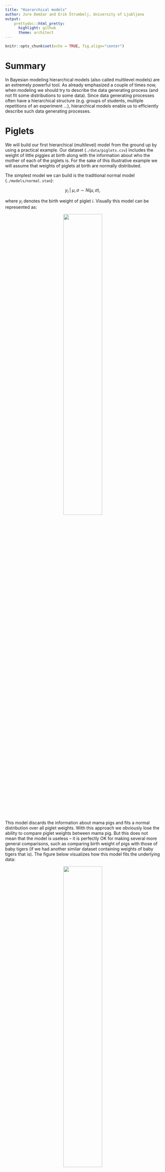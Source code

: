 ```yaml
---
title: "Hierarchical models"
author: Jure Demšar and Erik Štrumbelj, University of Ljubljana
output:
    prettydoc::html_pretty:
      highlight: github
      theme: architect
---
```


```r
knitr::opts_chunk$set(echo = TRUE, fig.align="center")
```


# Summary

In Bayesian modeling hierarchical models (also called multilevel models) are an extremely powerful tool. As already emphasized a couple of times now, when modeling we should try to describe the data generating process (and not fit some distributions to some data). Since data generating processes often have a hierarchical structure (e.g. groups of students, multiple repetitions of an experiment ...), hierarchical models enable us to efficiently describe such data generating processes.


# Piglets

We will build our first hierarchical (multilevel) model from the ground up by using a practical example. Our dataset (`./data/piglets.csv`) includes the weight of little piggies at birth along with the information about who the mother of each of the piglets is. For the sake of this illustrative example we will assume that weights of piglets at birth are normally distributed.

The simplest model we can build is the traditional normal model (`./models/normal.stan`):

$$y_i \; | \; \mu, \sigma \sim N(\mu, \sigma),$$

where $y_i$ denotes the birth weight of piglet $i$. Visually this model can be represented as:

<center>
![](./figs/normal.png){width=50%}
</center>

This model discards the information about mama pigs and fits a normal distribution over all piglet weights. With this approach we obviously lose the ability to compare piglet weights between mama pig. But this does not mean that the model is useless -- it is perfectly OK for making several more general comparisons, such as comparing birth weight of pigs with those of baby tigers (if we had another similar dataset containing weights of baby tigers that is). The figure below visualizes how this model fits the underlying data:

<center>
![](./figs/normal_fit.png){width=50%}
</center>

If our goal is not to perform general comparisons but the comparison of piglet birth weights between different mama pigs, then we need a different model. We can simply model the mean of each group separately:

$$y_{g,i} \; | \; \mu_g, \sigma \sim N(\mu_g, \sigma),$$

where $y_{g,i}$ represents the weight of piglet $i$ that was born to mama pig $g$, meaning that $\mu_g$ is the mean parameter for group (mama pig) $g$. Note here, that we are assuming equal variance (or standard deviation) in weights between all groups, if we assumed that each group has its own variance then we could just use the traditional normal model multiple times, once for each mama pig. Below is a visual representation of the group normal model:

![](./figs/normal_g.png)

With this model we acknowledge the fact that each piglet has its own mother, but we discard the fact that they are all piglets. As a result we are now able to make comparisons between groups (between piglets belonging to different mama pigs) but lose the capability of more general comparisons (e.g. inter-species). The figure below visualizes how this model fits the underlying for each mama pig (group) separately:

![](./figs/group_fit.png)

Based on this figure, one could argue that the assumption that the variance between groups is the same is not correct. This is a valid case, since we can see that because of this constraint our model does not fit the underlying data well in some cases (e.g. mama pig #3 or #6). So, a possible model upgrade would be to also model variances on the group level. We decided not to do that because we were interested mainly in mean weights and wanted to keep the model as simple as possible for the purpose of this illustration. Furthermore, our dataset is quite small, for getting good variance estimates we usually need more data than we have in this case.

In Bayesian statistics we can easily have the best of both worlds through hierarchical modeling. Actually, one could easily argue that in our case such a model is the only reasonable approach since we have a very clear hierarchical structure in our data generating process. By linking group means in a hierarchical fashion, our model becomes:

$$y_{g,i} \; | \; \mu_g, \sigma \sim N(\mu_g, \sigma),$$

$$\mu_g \; | \; \mu_\mu, \sigma_\mu \sim N(\mu_\mu, \sigma_\mu).$$

So, to get a hierarchical model we simply inject the information about the hierarchical structure of our data generating process into the model by linking all group level means ($\mu_g$) together using another distribution. In our case we are linking group level means together with a normal distribution, this top-level normal distribution is defined with parameters $\mu_\mu$ and $\sigma_\mu$. As a result $\mu_\mu$ now defines the mean birth weight of all piglets, while $\mu_g$ is the mean birth weight of piglets belonging to a particular mama pig. Here, $\mu_\mu$ serves a similar function as $\mu$ in the traditional normal model -- the mean parameter for birth weight of all piglets. It is important to note here that the same does not hold for $\sigma_\mu$, $\sigma_\mu$ depicts the standard deviation of group means ($\mu_g$) and not the standard deviation between birth weights of all piglets like in the traditional normal model. This hierarchical structure can be nicely seen on the model's visualization:

![](./figs/normal_h.png)

To summarize, we now have both group level parameters ($\mu_g$, $\sigma$) to work with, as well as a top level parameter for mean piglet weight ($\mu_\mu$) along with its standard deviation ($\sigma_\mu$). The figure below visualizes how this model fits the underlying data at the group level.

![](./figs/hierarchical_fit.png)

The figure is very similar to the one made by the group normal model. There are a couple of subtle but important differences between the two figures. This differences are even more prominent on the visualization below, which compares means and 90% HDI between both models (group and hierarchical normal models) and our sample means.

![](./figs/means_group.png)
The most important thing to notice is the fact that mean estimates for groups in the case of the hierarchical model are closer to the population mean (the gray horizontal line) than the mean estimates for groups from the group normal model. This phenomenon is called Bayesian shrinkage and is a desired effect in hierarchical models (if we do not want this, then we do not use a hierarchical model). Bayesian shrinkage is the result of model's information sharing, in hierarchical modeling information about one group influences inferences for all other groups. This way groups with very little data are empowered by all other groups. This effect will be more prominent in outliers, if one groups sticks out from the rest then our model will be correctly skeptical about its data and will nudge the inferences about it towards other groups. Indeed, in our case you see it best with mama pigs #3 and #7, those two gave birth to the fattest and the slimmest piglets and with those two the difference in parameter estimates between the group and the hierarchical normal models is the most prominent. If you remember, we already saw how Bayesian shrinkage is useful -- we used hierarchical priors for regularization of beta coefficients in GLMs. As you can see, Bayesian regularization in GLMs is actually hierarchical modeling! In Bayesian regularization, we link beta coefficients together with a normal (in L2, ridge regularization) or with a Laplace/double exponential (in L1, lasso regularization) hyperprior.

Another thing you can see on the image above is that the group level uncertainty in the case of a hierarchical normal model is lower than in the case of a group normal model. The reason behind this is the same, more information means less uncertainty -- in the hierarchical normal model we are using information from other groups, while in the group normal model we are not.

There are some key differences when comparing models on the top level as well. First, the uncertainty is higher in the case of our hierarchical model. In the hierarchical model we have two sources of uncertainty -- we have uncertainty in the group level means along with uncertainty in the the top-level mean (mean of group level means). Even though information is pooled between groups the overall uncertainty is still higher than in the case of a traditional normal model. There we are using all data to estimate a single mean parameter. You can also see that because of the hierarchical structure the estimate for the top-level mean is slightly different between two models.

<center>
![](./figs/means_top.png)
</center>


# The adaptation level experiment

In the previous example we used a normal distribution to establish a hierarchical structure between groups of normally distributed data. But this does not have to be the case, the building blocks of any hierarchical model do not have to be normally distributed nor do we have to use a normal distribution to link these pieces together. In the following example we will build a hierarchical model based on simple linear regression models.

In this example we will analyze data from an adaptation level experiment. In it participants had to assess weights of the objects placed in their hands by using a verbal scale: very very light, very light, light, medium light, medium, medium heavy, heavy, very heavy and very very heavy. The task was to assess the weight of an object that was placed on the palm of their hand. To standardize the procedure the participants had to place the elbow on the desk, extend the palm and assess the weight of the object after it was placed on their palm by slight up and down movements of their arm. During the experiment participants were blinded by using non-transparent fabric. In total there were 15 objects of the same shape and size but different mass (photo film canisters filled with metallic balls). Objects were grouped into three sets:
  
* light set: 45 g, 55 g, 65 g, 75 g, 85 g (weights 1 to 5),
* medium set: 95 g, 105 g, 115 g, 125 g, 135 g (weights 6 to 10),
* heavy set: 145 g, 155 g, 165 g, 175 g, 185 g (weights 11 to 15).

The experimenter sequentially placed weights in the palm of the participant and recorded the trial index, the weight of the object and participant's response. The participants were divided into two groups, in group 1 the participants first assessed the weights of the light set in ten rounds within which all five weights were weighted in a random order. After completing the 10 rounds with the light set, the experimenter switched to the medium set, without any announcement or break. The participant then weighted the medium set across another 10 rounds of weighting the five weights in a random order within each round. In group 2 the overall procedure was the same, the only difference being that they started with the 10 rounds of the heavy set and then performed another 10 rounds of weighting of the medium set. Importantly, the weights within each set were given in random order and the experimenter switched between sets seamlessly without any break or other indication to the participant.

We will use the a hierarchical linear model (`./models/hierarchical_linear.stan`) to show that the two groups provide different assessment of the weights in the second part of the experiment even though both groups are responding to weights from the same (medium) set. The difference is very pronounced at first but then fades away with subsequent assessments of medium weights. This is congruent with the hypothesis that each group formed a different adaptation level during the initial phase of the task, the formed adaptation level then determined the perceptual experience of the same set of weights at the beginning of the second part of the task. In the formal definition and in the figure below, $y_{s,i}$ denotes the response of subject $s$ for round $i$, while $x_{s,i}$ denotes the actual weight used in that particular case:

$$y_{s,i} \; | \; \alpha_s, \beta_s, \sigma_s \sim N(\alpha_s + \beta_s x_{s,i}, \sigma_s),$$

$$\alpha_s \; | \; \mu_a, \sigma_a \sim N(\mu_a, \sigma_a),$$

$$\beta_s \; | \; \mu_b, \sigma_b \sim N(\mu_b, \sigma_b),$$

$$\sigma_s \; | \; \mu_s, \sigma_s \sim N(\mu_s, \sigma_s).$$

![](./figs/linear.png)

We fit four separate models, one for each combination of group and part of the experiment. Traceplots and summary diagnostics look good so we can move on with our analysis (you can check yourself in `./code/hierarchical_linear.R`). Next, we can visually check the quality of our posterior fit. Figure below visualizes the fit for one combination out of four -- first group, second part of the experiment.

![](./figs/al_subjects.png)

Values of slope and intercept for the second part of our experiment suggest that our initial hypothesis about adaptation level is true. Subject's that weighted lighter object in the first part of the experiment find medium objects at the beginning of experiment's second part heavier than subjects that weighted heavier objects in the first part. In more technical terms, the intercept for the first group in the second part of the experiment is larger than the one for the second group. See the figure below for a visualization of this.

![](./figs/al_diff.png)

The fact that the slope for the first group is very likely to be negative (the whole 95\% HDI lies below 0) and positive for the second group (the whole 95\% HDI lies above 0) suggests that the adaptation level phenomenon fades away with time. This is visualized in the right panel of the figure below.

![](./figs/al_groups.png)

Based on the analysis above, the hypothesis that each group formed a different adaptation level during the initial phase of the task seems to be true. Group that switches from heavy to medium weights assesses weights as lighter than they really are while for the group that switches from light to medium the weights appear heavier. With time these adaptation levels fade away and assessments converge to similar estimates of weight.

# Recommended readings

* **Chapter 12 (Multilevel models)** in Mcelreath R. (2016). Statistical Rethinking: A Bayesian Course with Examples in R and Stan. CRC Press.

* **Chapter 19 (Metric Predicted Variables with One Nominal Predictor)** in Kruschke J. K. (2015). Doing Bayesian Data Analysis: A Tutorial with R, JAGS, and Stan (2nd edition). Academic Press.
